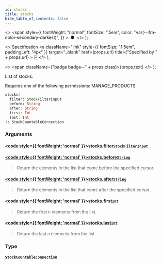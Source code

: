 ```yaml
---
id: stocks
title: stocks
hide_table_of_contents: false
---
```


  <>
    <span
      style={{
        fontWeight: "normal",
        fontSize: ".5em",
        color: "var(--ifm-color-secondary-darkest)",
      }}
    >
      &nbsp;●&nbsp;
    </span>
  </>
);

  <>
    Specification
    <a
      className="link"
      style={{ fontSize: "1.5em", paddingLeft: "4px" }}
      target="\_blank"
      href={props.url}
      title={"Specified by " + props.url}
    >
      ⎘
    </a>
  </>
);

  <>
    <span className={"badge badge--" + props.class}>{props.text}</span>
  </>
);

List of stocks.

Requires one of the following permissions: MANAGE_PRODUCTS.

```graphql
stocks(
  filter: StockFilterInput
  before: String
  after: String
  first: Int
  last: Int
): StockCountableConnection
```

### Arguments

#### [<code style={{ fontWeight: 'normal' }}>stocks.<b>filter</b></code>](#)<Bullet />[`StockFilterInput`](../../api-reference/products/inputs/stock-filter-input) <Badge class="secondary" text="input"/> <Badge class="secondary" text="products"/>

>

#### [<code style={{ fontWeight: 'normal' }}>stocks.<b>before</b></code>](#)<Bullet />[`String`](../../api-reference/miscellaneous/scalars/string) <Badge class="secondary" text="scalar"/> <Badge class="secondary" text="miscellaneous"/>

> Return the elements in the list that come before the specified cursor.

#### [<code style={{ fontWeight: 'normal' }}>stocks.<b>after</b></code>](#)<Bullet />[`String`](../../api-reference/miscellaneous/scalars/string) <Badge class="secondary" text="scalar"/> <Badge class="secondary" text="miscellaneous"/>

> Return the elements in the list that come after the specified cursor.

#### [<code style={{ fontWeight: 'normal' }}>stocks.<b>first</b></code>](#)<Bullet />[`Int`](../../api-reference/miscellaneous/scalars/int) <Badge class="secondary" text="scalar"/> <Badge class="secondary" text="miscellaneous"/>

> Return the first n elements from the list.

#### [<code style={{ fontWeight: 'normal' }}>stocks.<b>last</b></code>](#)<Bullet />[`Int`](../../api-reference/miscellaneous/scalars/int) <Badge class="secondary" text="scalar"/> <Badge class="secondary" text="miscellaneous"/>

> Return the last n elements from the list.

### Type

#### [`StockCountableConnection`](../../api-reference/products/objects/stock-countable-connection) <Badge class="secondary" text="object"/> <Badge class="secondary" text="products"/>

>
